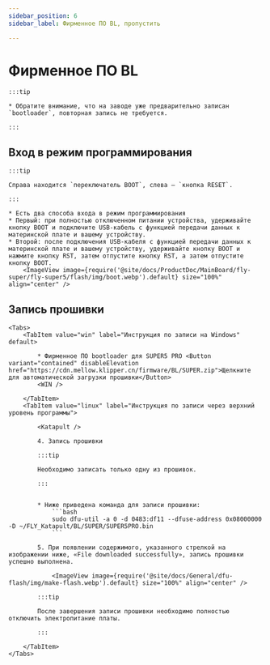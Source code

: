 ```yaml
---
sidebar_position: 6
sidebar_label: Фирменное ПО BL, пропустить

---
```







# Фирменное ПО BL

    :::tip

    * Обратите внимание, что на заводе уже предварительно записан `bootloader`, повторная запись не требуется.

    :::

## Вход в режим программирования

    :::tip

    Справа находится `переключатель BOOT`, слева — `кнопка RESET`.

    :::

    * Есть два способа входа в режим программирования
    * Первый: при полностью отключенном питании устройства, удерживайте кнопку BOOT и подключите USB-кабель с функцией передачи данных к материнской плате и вашему устройству.
    * Второй: после подключения USB-кабеля с функцией передачи данных к материнской плате и вашему устройству, удерживайте кнопку BOOT и нажмите кнопку RST, затем отпустите кнопку RST, а затем отпустите кнопку BOOT.
        <ImageView image={require('@site/docs/ProductDoc/MainBoard/fly-super/fly-super5/flash/img/boot.webp').default} size="100%" align="center" />

## Запись прошивки
    <Tabs>
        <TabItem value="win" label="Инструкция по записи на Windows" default>

            * Фирменное ПО bootloader для SUPER5 PRO <Button variant="contained" disableElevation href="https://cdn.mellow.klipper.cn/firmware/BL/SUPER.zip">Щелкните для автоматической загрузки прошивки</Button>
            <WIN />
            
        </TabItem>
        <TabItem value="linux" label="Инструкция по записи через верхний уровень программы">
            
            <Katapult />

            4. Запись прошивки

            :::tip

            Необходимо записать только одну из прошивок.

            :::

            
            * Ниже приведена команда для записи прошивки:
                ```bash
                sudo dfu-util -a 0 -d 0483:df11 --dfuse-address 0x08000000 -D ~/FLY_Katapult/BL/SUPER/SUPER5PRO.bin
                ```

            5. При появлении содержимого, указанного стрелкой на изображении ниже, «File downloaded successfully», запись прошивки успешно выполнена.

                <ImageView image={require('@site/docs/General/dfu-flash/img/make-flash.webp').default} size="100%" align="center" />

            :::tip

            После завершения записи прошивки необходимо полностью отключить электропитание платы.

            :::

        </TabItem>
    </Tabs>
